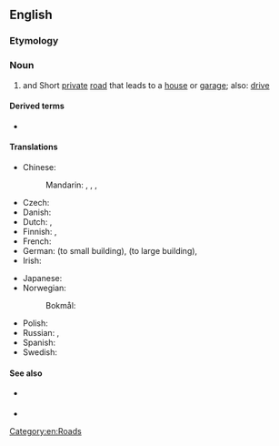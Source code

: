 ==English==

===Etymology===
{{compound|drive|way|lang=en}}

===Noun===
{{wikipedia}}
{{en-noun}}

# {{lb|en|UK}} and {{lb|en|US}} Short [[private]] [[road]] that leads to a [[house]] or [[garage]]; {{lb|en|UK}} also: [[drive]]

====Derived terms====
* {{l|en|driveway moment}}

====Translations====
{{trans-top|short private road that leads to a house or garage}}
* Chinese:
*: Mandarin: {{t+|cmn|車道|sc=Hani}}, {{t+|cmn|车道|tr=chēdào|sc=Hani}}, {{t|cmn|專用支路|sc=Hani}}, {{t|cmn|专用支路|tr=zhuānyòngzhīlù|sc=Hani}}
* Czech: {{t|cs|příjezdová cesta|f}}
* Danish: {{t|da|indkørsel|c}}
* Dutch: {{t+|nl|oprit}}, {{t+|nl|inrit}}
* Finnish: {{t|fi|pihatie}}, {{t|fi|[[yksityinen]] [[ajotie]]}}
* French: {{t+|fr|allée}}
* German: {{t+|de|Einfahrt|f}} (to small building), {{t+|de|Auffahrt|f}} (to large building), {{t+|de|Zufahrt|f}}
* Irish: {{t|ga|cabhsán|m}}
{{trans-mid}}
* Japanese: {{t|ja|私道|tr=しどう, shidō|sc=Jpan}}
* Norwegian:
*: Bokmål: {{t|nb|oppkjørsel|m|f}}
* Polish: {{t|pl|podjazd do domu|m}}
* Russian: {{t|ru|подъездна́я доро́жка|f}}, {{t+|ru|прое́зд|m}}
* Spanish: {{t|es|entrada para coches}}
* Swedish: {{t+|sv|infart|c}}
{{trans-bottom}}

====See also====
* {{l|en|drive}} {{qualifier|British}}
* {{l|en|drive away}}

[[Category:en:Roads]]